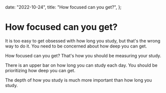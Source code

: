   date: "2022-10-24",
  title: "How focused can you get?",
};

# How focused can you get?

It is too easy to get obsessed with how long you study, but that's the wrong way to do it. You need to be concerned about how deep you can get.

How focused can you get? That's how you should be measuring your study.

There is an upper bar on how long you can study each day. You should be prioritizing how deep you can get.

The depth of how you study is much more important than how long you study.
